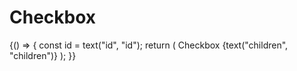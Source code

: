 
<Meta title="Objects/Form/Toggles/Checkbox" component={Checkbox} />

# Checkbox

<Canvas>
  <Story name="default">
    {() => {
      const id = text("id", "id");
      return (
        <Fragment>
          <Label id={id} block>
            Checkbox
          </Label>
          <Checkbox
            id={id}
            name={text("name", "name")}
            value={text("value", "value")}
            checked={boolean("checked", true)}
          >
            {text("children", "children")}
          </Checkbox>
        </Fragment>
      );
    }}
  </Story>
</Canvas>
